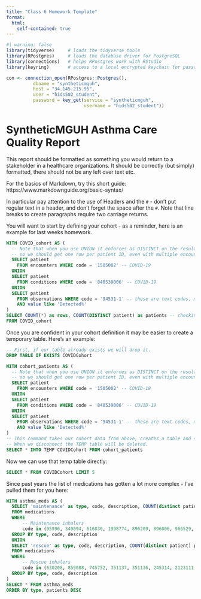 ```yaml
---
title: "Class 6 Homework Template"
format: 
  html:
    self-contained: true
---
```


```r
#| warning: false
library(tidyverse)     # loads the tidyverse tools
library(RPostgres)     # loads the database driver for PostgreSQL
library(connections)   # helps RPostgres work with RStudio
library(keyring)       # access to a local encrypted keychain for passwords

con <- connection_open(RPostgres::Postgres(),
          dbname = "syntheticmguh",
          host = "34.145.215.95",
          user = "hids502_student",
          password = key_get(service = "syntheticmguh", 
                             username = "hids502_student"))
```

# SyntheticMGUH Asthma Care Quality Report

This report should be formatted as something you would return to a stakeholder in a healthcare organizations. It should be correctly (but simply) formatted, there should not be any left over text etc. 

For the basics of Markdown, try this short guide:
https://www.markdownguide.org/basic-syntax/

In particular pay attention to the use of Headers and the `#` - don't put regular text in a header, and don't forget the space after the `#`. Note that line breaks to create paragraphs require two carriage returns.

You will want to start by defining your cohort - as a reminder, here is an example for last weeks homework. 

```sql
WITH COVID_cohort AS (
  -- Note that when you use UNION it enforces as DISTINCT on the results
  -- so we should get one row per patient ID, even with multiple encounters etc
  SELECT patient 
    FROM encounters WHERE code = '1505002' -- COVID-19
  UNION
  SELECT patient 
    FROM conditions WHERE code = '840539006' -- COVID-19
  UNION
  SELECT patient 
    FROM observations WHERE code = '94531-1' -- these are text codes, maps to SARS-CoV-2 RNA Pnl Resp NAA+probe
    AND value like 'Detected%'
)
SELECT COUNT(*) as rows, COUNT(DISTINCT patient) as patients -- checking to see that you have one patient per row is good practice!
FROM COVID_cohort
```

Once you are confident in your cohort definition it may be easier to create a temporary table. Here's an example:

```sql
-- First, if our table already exists we will drop it.
DROP TABLE IF EXISTS COVIDCohort
```
```sql
WITH cohort_patients AS (
  -- Note that when you use UNION it enforces as DISTINCT on the results
  -- so we should get one row per patient ID, even with multiple encounters etc
  SELECT patient 
    FROM encounters WHERE code = '1505002' -- COVID-19
  UNION
  SELECT patient 
    FROM conditions WHERE code = '840539006' -- COVID-19
  UNION
  SELECT patient 
    FROM observations WHERE code = '94531-1' -- these are text codes, maps to SARS-CoV-2 RNA Pnl Resp NAA+probe
    AND value like 'Detected%'
)
-- This command takes our cohort data from above, creates a table and stores it in that temporary table. 
-- When we disconnect the TEMP table will be deleted.
SELECT * INTO TEMP COVIDCohort FROM cohort_patients
```

Now we can use that temp table directly:

```sql
SELECT * FROM COVIDCohort LIMIT 5

```

Since past years the list of medications has gotten a lot more complex - I've pulled them for you here:

```sql
WITH asthma_meds AS (
  SELECT 'maintenance' as type, code, description, COUNT(distinct patient) patients
  FROM medications
  WHERE
      -- Maintenance inhalers
      code in (95996, 349094, 616830, 1998774, 896209, 896006, 966529, 746815, 966524, 1547660, 1998772, 1536144)
  GROUP BY type, code, description
  UNION
  SELECT 'rescue' as type, code, description, COUNT(distinct patient) patients
  FROM medications
  WHERE
      -- Rescue inhalers
      code in (630208, 859088, 745752, 351137, 351136, 245314, 2123111, 746763)
  GROUP BY type, code, description
)
SELECT * FROM asthma_meds
ORDER BY type, patients DESC
```
